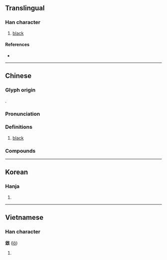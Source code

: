 {{character info}}
==Translingual==

===Han character===
{{Han char|rn=95|rad=玄|as=06|sn=11|four=08732|canj=YIOHV}}

# [[black]]

====References====
* {{Han ref|kx=0726.010|dkj=20818|dj=1135.050|hdz=10289.020|uh=7388|ud=29576|bh=D66A|bd=54890}}

----

==Chinese==
{{zh-forms|alt=𪑄, 㢳, 𢏾, 𢐸, 𪒓, 𤣧}}

===Glyph origin===
{{Han etym}}
{{Han compound|玄|旅|t1=deep, mysterious|ls=psc|c1=s|c2=p}}.

===Pronunciation===
{{zh-pron
|m=lú
|c=lou4
|mc=y
|oc=y
|ma=
|cat=
}}

===Definitions===
{{zh-hanzi}}

# [[black]]

===Compounds===
{{zh-der|玈弓彤矢|玈矢|玈弓}}

----

==Korean==

===Hanja===
{{ko-hanja|hangeul=[[로]], [[노]]|eumhun=|rv=ro, no|mr=ro, no|y=lo, no}}

# {{rfdef|ko|sort=玄06}}

----

==Vietnamese==

===Han character===
'''玈''' ([[lô]])

# {{rfdef|vi}}

{{cln|vi|Han tu}}